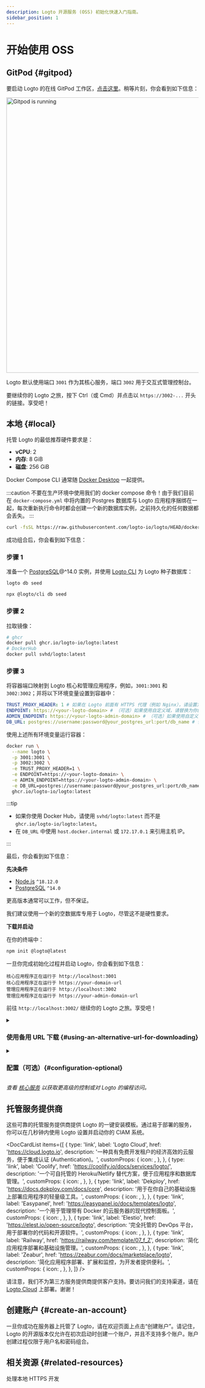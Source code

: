 ```yaml
---
description: Logto 开源服务 (OSS) 初始化快速入门指南。
sidebar_position: 1
---
```




# 开始使用 OSS

## GitPod \{#gitpod}

要启动 Logto 的在线 GitPod 工作区，<a href="https://gitpod.io/#https://github.com/logto-io/demo" target="_blank" rel="noopener">点击这里</a>。稍等片刻，你会看到如下信息：

<p>
  <img src={gitpodRunning} alt="Gitpod is running" width="720px" style={{ borderRadius: '4px' }} />
</p>

Logto 默认使用端口 `3001` 作为其核心服务，端口 `3002` 用于交互式管理控制台。

要继续你的 Logto 之旅，按下 Ctrl（或 Cmd）并点击以 `https://3002-...` 开头的链接。享受吧！

## 本地 \{#local}

托管 Logto 的最低推荐硬件要求是：

- **vCPU**: 2
- **内存**: 8 GiB
- **磁盘**: 256 GiB

<Tabs>

<TabItem value="docker-compose" label="Docker Compose">

Docker Compose CLI 通常随 [Docker Desktop](https://www.docker.com/products/docker-desktop) 一起提供。

:::caution
不要在生产环境中使用我们的 docker compose 命令！由于我们目前在 `docker-compose.yml` 中将内置的 Postgres 数据库与 Logto 应用程序捆绑在一起，每次重新执行命令时都会创建一个新的数据库实例，之前持久化的任何数据都会丢失。
:::

```bash
curl -fsSL https://raw.githubusercontent.com/logto-io/logto/HEAD/docker-compose.yml | docker compose -p logto -f - up
```

成功组合后，你会看到如下信息：

</TabItem>

<TabItem value="docker" label="Docker">

<h3>步骤 1</h3>

准备一个 [PostgreSQL](https://www.postgresql.org/)@^14.0 实例，并使用 [Logto CLI](/logto-oss/using-cli) 为 Logto 种子数据库：

<Tabs groupId="cmd">

  <TabItem value="cli" label="CLI">

```bash
logto db seed
```

  </TabItem>
  <TabItem value="npx" label="npx">

```bash
npx @logto/cli db seed
```

  </TabItem>

</Tabs>

<h3>步骤 2</h3>

拉取镜像：

```bash
# ghcr
docker pull ghcr.io/logto-io/logto:latest
# DockerHub
docker pull svhd/logto:latest
```

<h3>步骤 3</h3>

将容器端口映射到 Logto 核心和管理应用程序，例如，`3001:3001` 和 `3002:3002`；并将以下环境变量设置到容器中：

```yml
TRUST_PROXY_HEADER: 1 # 如果在 Logto 前面有 HTTPS 代理（例如 Nginx），请设置为 1
ENDPOINT: https://<your-logto-domain> # （可选）如果使用自定义域，请替换为你的 Logto 端点 URL
ADMIN_ENDPOINT: https://<your-logto-admin-domain> # （可选）如果使用自定义域，请替换为你的 Logto 管理 URL
DB_URL: postgres://username:password@your_postgres_url:port/db_name # 替换为你的 Postgres DSN
```

使用上述所有环境变量运行容器：

```bash
docker run \
  --name logto \
  -p 3001:3001 \
  -p 3002:3002 \
  -e TRUST_PROXY_HEADER=1 \
  -e ENDPOINT=https://<your-logto-domain> \
  -e ADMIN_ENDPOINT=https://<your-logto-admin-domain> \
  -e DB_URL=postgres://username:password@your_postgres_url:port/db_name \
  ghcr.io/logto-io/logto:latest
```

:::tip

- 如果你使用 Docker Hub，请使用 `svhd/logto:latest` 而不是 `ghcr.io/logto-io/logto:latest`。
- 在 `DB_URL` 中使用 `host.docker.internal` 或 `172.17.0.1` 来引用主机 IP。

:::

最后，你会看到如下信息：

</TabItem>

<TabItem value="npm" label="npm-init">

**先决条件**

- [Node.js](https://nodejs.org/) `^18.12.0`
- [PostgreSQL](https://postgresql.org/) `^14.0`

更高版本通常可以工作，但不保证。

我们建议使用一个新的空数据库专用于 Logto，尽管这不是硬性要求。

**下载并启动**

在你的终端中：

```bash
npm init @logto@latest
```

一旦你完成初始化过程并启动 Logto，你会看到如下信息：

</TabItem>

</Tabs>

```text
核心应用程序正在运行于 http://localhost:3001
核心应用程序正在运行于 https://your-domain-url
管理应用程序正在运行于 http://localhost:3002
管理应用程序正在运行于 https://your-admin-domain-url
```

前往 `http://localhost:3002/` 继续你的 Logto 之旅。享受吧！

<details>

<summary>

### 使用备用 URL 下载 \{#using-an-alternative-url-for-downloading}

</summary>

如果你想为 Logto zip 文件指定一个 URL，请使用 `--download-url` 选项。例如：

```
npm init @logto@latest -- --download-url=https://github.com/logto-io/logto/releases/download/v1.2.2/logto.tar.gz
```

注意需要额外的 `--` 以便 NPM 传递参数。

</details>

<details>

<summary>

### 配置（可选）\{#configuration-optional}

</summary>

Logto 使用环境变量进行配置，并支持 `.env` 文件。有关详细用法和完整变量列表，请参阅 [配置](/concepts/core-service/configuration)。

</details>

_查看 [核心服务](/concepts/core-service) 以获取更高级的控制或对 Logto 的编程访问。_

## 托管服务提供商

这些可靠的托管服务提供商提供 Logto 的一键安装模板。通过易于部署的服务，你可以在几秒钟内使用 Logto 设置并启动你的 CIAM 系统。

<DocCardList
  items={[
    {
      type: 'link',
      label: 'Logto Cloud',
      href: 'https://cloud.logto.io',
      description: '一种具有免费开发租户的经济高效的云服务，便于集成认证 (Authentication)。',
      customProps: {
        icon: <LogtoIcon />,
      },
    },
    {
      type: 'link',
      label: 'Coolify',
      href: 'https://coolify.io/docs/services/logto/',
      description: '一个可自托管的 Heroku/Netlify 替代方案，便于应用程序和数据库管理。',
      customProps: {
        icon: <CoolifyIcon />,
      },
    },
    {
      type: 'link',
      label: 'Dekploy',
      href: 'https://docs.dokploy.com/docs/core',
      description: '用于在你自己的基础设施上部署应用程序的轻量级工具。',
      customProps: {
        icon: <DekployIcon />,
      },
    },
    {
      type: 'link',
      label: 'Easypanel',
      href: 'https://easypanel.io/docs/templates/logto',
      description: '一个用于管理带有 Docker 的云服务器的现代控制面板。',
      customProps: {
        icon: <EasypanelIcon />,
      },
    },
    {
      type: 'link',
      label: 'Elestio',
      href: 'https://elest.io/open-source/logto',
      description: '完全托管的 DevOps 平台，用于部署你的代码和开源软件。',
      customProps: {
        icon: <ElestioIcon />,
      },
    },
    {
      type: 'link',
      label: 'Railway',
      href: 'https://railway.com/template/07_f_Z',
      description: '简化应用程序部署和基础设施管理。',
      customProps: {
        icon: <RailwayIcon />,
      },
    },
    {
      type: 'link',
      label: 'Zeabur',
      href: 'https://zeabur.com/docs/marketplace/logto',
      description: '简化应用程序部署、扩展和监控，为开发者提供便利。',
      customProps: {
        icon: <ZeaburIcon />,
      },
    },
  ]}
/>

请注意，我们不为第三方服务提供商提供客户支持。要访问我们的支持渠道，请在 [Logto Cloud](https://cloud.logto.io) 上部署。谢谢！

## 创建账户 \{#create-an-account}

一旦你成功在服务器上托管了 Logto，请在欢迎页面上点击“创建账户”。请记住，Logto 的开源版本仅允许在初次启动时创建一个账户，并且不支持多个账户。账户创建过程仅限于用户名和密码组合。

## 相关资源 \{#related-resources}

<Url href="https://blog.logto.io/local-https">处理本地 HTTPS 开发</Url>
